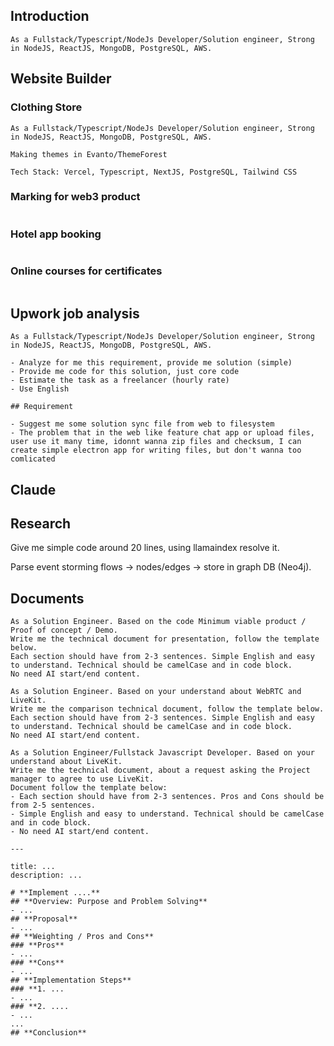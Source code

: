 
## Introduction

```
As a Fullstack/Typescript/NodeJs Developer/Solution engineer, Strong in NodeJS, ReactJS, MongoDB, PostgreSQL, AWS.
```

## Website Builder

### Clothing Store

```
As a Fullstack/Typescript/NodeJs Developer/Solution engineer, Strong in NodeJS, ReactJS, MongoDB, PostgreSQL, AWS.

Making themes in Evanto/ThemeForest

Tech Stack: Vercel, Typescript, NextJS, PostgreSQL, Tailwind CSS
```

### Marking for web3 product


```

```

### Hotel app booking

```

```

### Online courses for certificates

```

```

## Upwork job analysis

```
As a Fullstack/Typescript/NodeJs Developer/Solution engineer, Strong in NodeJS, ReactJS, MongoDB, PostgreSQL, AWS.

- Analyze for me this requirement, provide me solution (simple)
- Provide me code for this solution, just core code
- Estimate the task as a freelancer (hourly rate)
- Use English

## Requirement

- Suggest me some solution sync file from web to filesystem
- The problem that in the web like feature chat app or upload files, user use it many time, idonnt wanna zip files and checksum, I can create simple electron app for writing files, but don't wanna too comlicated

```

## Claude


## Research

Give me simple code around 20 lines, using llamaindex resolve it.

Parse event storming flows → nodes/edges → store in graph DB (Neo4j).

## Documents 


```
As a Solution Engineer. Based on the code Minimum viable product / Proof of concept / Demo.
Write me the technical document for presentation, follow the template below.
Each section should have from 2-3 sentences. Simple English and easy to understand. Technical should be camelCase and in code block.
No need AI start/end content.

As a Solution Engineer. Based on your understand about WebRTC and LiveKit.
Write me the comparison technical document, follow the template below.
Each section should have from 2-3 sentences. Simple English and easy to understand. Technical should be camelCase and in code block.
No need AI start/end content.

As a Solution Engineer/Fullstack Javascript Developer. Based on your understand about LiveKit.
Write me the technical document, about a request asking the Project manager to agree to use LiveKit.
Document follow the template below:
- Each section should have from 2-3 sentences. Pros and Cons should be from 2-5 sentences.
- Simple English and easy to understand. Technical should be camelCase and in code block.
- No need AI start/end content.

---

title: ...
description: ...

# **Implement ....**
## **Overview: Purpose and Problem Solving**
- ...
## **Proposal**
- ...
## **Weighting / Pros and Cons**
### **Pros**
- ...
### **Cons**
- ...
## **Implementation Steps**
### **1. ...
- ...
### **2. ....
- ...
...
## **Conclusion**
```

